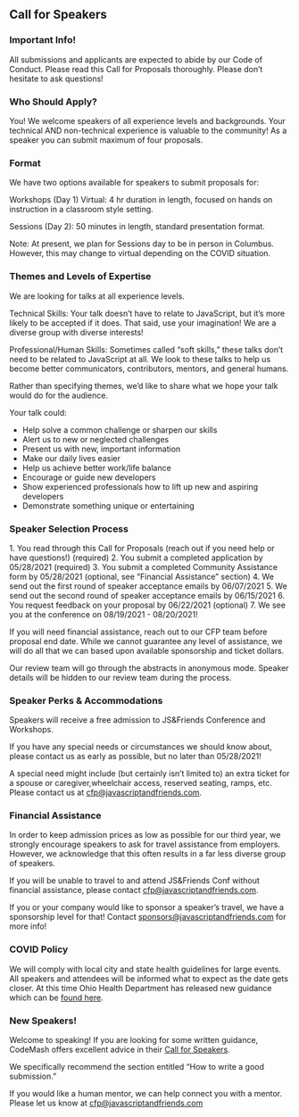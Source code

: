 
<Card mx="10%" my="48px">

## Call for Speakers

### Important Info!

All submissions and applicants are expected to abide by our Code of Conduct.
Please read this Call for Proposals thoroughly. Please don’t hesitate to ask questions!

### Who Should Apply?

You! We welcome speakers of all experience levels and backgrounds.
Your technical AND non-technical experience is valuable to the community!
As a speaker you can submit maximum of four proposals.

### Format

We have two options available for speakers to submit proposals for: 

<Text my={20}>Workshops (Day 1) Virtual: 4 hr duration in length, focused on hands on instruction in a classroom style setting.</Text>

<Text my={20}>Sessions (Day 2): 50 minutes in length, standard presentation format.</Text>

Note: At present, we plan for Sessions day to be in person in Columbus. However, this may change to virtual depending on the COVID situation.

### Themes and Levels of Expertise

We are looking for talks at all experience levels.

Technical Skills: Your talk doesn’t have to relate to JavaScript, but it’s more likely to be accepted if it does.
That said, use your imagination! We are a diverse group with diverse interests!

Professional/Human Skills: Sometimes called “soft skills,” these talks don’t need to be related to JavaScript at all.
We look to these talks to help us become better communicators, contributors, mentors, and general humans.

Rather than specifying themes, we’d like to share what we hope your talk would do for the audience.

Your talk could:

- Help solve a common challenge or sharpen our skills
- Alert us to new or neglected challenges
- Present us with new, important information
- Make our daily lives easier
- Help us achieve better work/life balance
- Encourage or guide new developers
- Show experienced professionals how to lift up new and aspiring developers
- Demonstrate something unique or entertaining

### Speaker Selection Process

<Text my={20}>1.  You read through this Call for Proposals (reach out if you need help or have questions!) (required)</Text>
<Text my={20}>2.  You submit a completed application by 05/28/2021 (required)</Text>
<Text my={20}>3.  You submit a completed Community Assistance form by 05/28/2021 (optional, see “Financial Assistance” section)</Text>
<Text my={20}>4.  We send out the first round of speaker acceptance emails by 06/07/2021 </Text>
<Text my={20}>5.  We send out the second round of speaker acceptance emails by 06/15/2021 </Text>
<Text my={20}>6.  You request feedback on your proposal by 06/22/2021 (optional)</Text>
<Text my={20}>7.  We see you at the conference on 08/19/2021 - 08/20/2021!</Text>

If you will need financial assistance, reach out to our CFP team before proposal end date. While we cannot guarantee any level of assistance, we will do all that we can based upon available sponsorship and ticket dollars.

Our review team will go through the abstracts in anonymous mode. Speaker details will be hidden to our review team during the process.

### Speaker Perks & Accommodations

Speakers will receive a free admission to JS&Friends Conference and Workshops.

<Text my={20}>
If you have any special needs or circumstances we should know about, please contact us as early as possible,
but no later than 05/28/2021! </Text>

A special need might include (but certainly isn’t limited to)
an extra ticket for a spouse or caregiver,wheelchair access, reserved seating, ramps, etc.
Please contact us at <a href="mailto:cfp@javascriptandfriends.com">cfp@javascriptandfriends.com</a>.

### Financial Assistance

In order to keep admission prices as low as possible for our third year, we strongly encourage speakers
to ask for travel assistance from employers. However, we acknowledge that this often results in a far less
diverse group of speakers.

If you will be unable to travel to and attend JS&Friends Conf without financial assistance,
please contact <a href="mailto:cfp@javascriptandfriends.com">cfp@javascriptandfriends.com</a>.

If you or your company would like to sponsor a speaker’s travel, we have a sponsorship level for that!
Contact <a href="mailto:sponsors@javascriptandfriends.com">sponsors@javascriptandfriends.com</a> for more info!


### COVID Policy
We will comply with local city and state health guidelines for large events. 
All speakers and attendees will be informed what to expect as the date gets closer.
At this time Ohio Health Department has released new guidance which can be <a href="https://coronavirus.ohio.gov/static/publicorders/rev-2nd-final-amended-do-soc-dist-remove-face-cover-21.pdf" target="_blank" rel="noopener noreferrer">found here</a>.


### New Speakers!

Welcome to speaking! If you are looking for some written guidance, CodeMash offers excellent advice
in their <a href="http://www.codemash.org/call-speakers/" target="_blank" rel="noopener noreferrer">Call for Speakers</a>.

We specifically recommend the section entitled “How to write a good submission.”

If you would like a human mentor, we can help connect you with a mentor.
Please let us know at <a href="mailto:cfp@javascriptandfriends.com">cfp@javascriptandfriends.com</a>


</Card>
